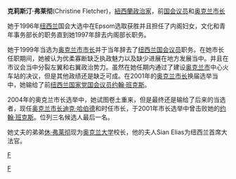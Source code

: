 '''克莉斯汀·弗莱彻'''(Christine Fletcher)，[[紐西蘭政治家|紐西蘭政治家]]，前[[国会议员|国会议员]]和[[奥克兰市长|奥克兰市长]]

她于1996年[[纽西兰|纽西兰]]国会大选中在Epsom选取获胜并且担任了内阁妇女，文化和青年事务部长的职务直到她1997年辞去内阁部长职务。

她于1999年当选为[[奥克兰市|奥克兰市]][[市长|市长]]并于当年辞去了[[纽西兰国会|纽西兰国会]][[议员|议员]]职务。在她市长任职期间，她被认为优柔寡断缺乏执政魅力以及缺少进展在地方发展当中。并且在市议会当中分裂左翼和右翼政治势力。虽然在她任期内通过了建设[[奥克兰市|奥克兰市]]中心火车站的决议，但是其他政绩还是缺乏可成。在2001年的[[奥克兰市长|奥克兰市长]]换届选举当中，她输给了前[[纽西兰国家党|纽西兰国家党]][[国会议员|国会议员]][[约翰·班克斯|约翰·班克斯]]。

2004年的奥克兰市长选举中，她试图卷土重来，但是最终还是输给了后来的当选者，现任[[奥克兰市长|奥克兰市长]][[迪克·哈伯德|迪克·哈伯德]]和时任市长，于2001年市长选举中曾击败她的[[约翰·班克斯|约翰·班克斯]]。位列三名候选人最后一名。

她丈夫的弟弟[[休·弗莱彻|休·弗莱彻]]现为[[奥克兰大学|奥克兰大学]]校长，他的夫人Sian Elias为纽西兰首席大法官。

{{start box}}
{{succession box|[[Les_Mills|Les Mills]]|[[约翰·班克斯|约翰·班克斯]]|[[奥克兰市长|奥克兰市长]]|1998-2001}}
{{end box}}



[[Category:紐西蘭女性政治人物|F]]
[[category:奧克蘭市長|F]]